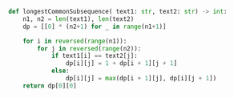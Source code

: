 ```python meta="source=problems/1143-longest-common-subsequence/bottom-up-suffix.py"
def longestCommonSubsequence( text1: str, text2: str) -> int:
    n1, n2 = len(text1), len(text2)
    dp = [[0] * (n2+1) for _ in range(n1+1)]

    for i in reversed(range(n1)):
        for j in reversed(range(n2)):
            if text1[i] == text2[j]:
                dp[i][j] = 1 + dp[i + 1][j + 1]
            else:
                dp[i][j] = max(dp[i + 1][j], dp[i][j + 1])
    return dp[0][0]
```